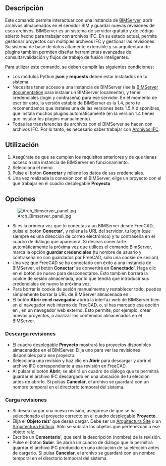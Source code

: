 <languages/>

{{GuiCommand/es
|Name=WebTools BimServer
|Name/es=HerramientasWeb BimServer
|MenuLocation=Herramientas Web → BIM server
|Workbenches=[[WebTools_Workbench/es|HerramientasWeb]]
}}

<div class="mw-translate-fuzzy">
{{VeryImportantMessage|A partir de FreeCAD v0.17, esta herramienta se ha eliminado del Ambiente de trabajos Arquitectura y ahora forma parte del [[WebTools_Workbench/es|Ambiente de trabajos HerramientasWeb]] externo que puedes instalar a través del menú Herramientas → [[Image:AddonManager.svg|24px]]. [[Std_AddonMgr/es|Administrador de complementos]].
}}
</div>

<span id="Description"></span>
==Descripción==

Este comando permite interactuar con una instancia de [http://www.bimserver.org BIMServer], abrir archivos almacenados en el servidor BIM y guardar nuevas revisiones de esos archivos. BIMServer es un sistema de servidor gratuito y de código abierto hecho para trabajar con archivos IFC. En su estado actual, permite gestionar proyectos con múltiples archivos IFC y gestionar las revisiones. Su sistema de base de datos altamente extensible y su arquitectura de plugins también permiten diseñar herramientas avanzadas de consulta/validación y flujos de trabajo de fusión inteligentes.

Para utilizar este comando, se deben cumplir las siguientes condiciones:

* Los módulos Python '''json''' y '''requests''' deben estar instalados en tu sistema
* Necesitas tener acceso a una instancia de BIMServer (lee la [https://github.com/opensourceBIM/BIMserver/wiki BIMServer documentation] para instalar un BIMServer localmente), y tener credenciales (login y contraseña) para ese servidor. En el momento de escribir esto, la versión estable de BIMServer es la 1.4, pero te recomendamos que instales una de las versiones beta 1.5.X disponibles, que instala muchos plugins automáticamente (en la versión 1.4 tienes que instalar los plugins manualmente).
* Todas las transferencias de archivos con el BIMServer se hacen con archivos IFC. Por lo tanto, es necesario saber trabajar con [[Arch_IFC/es|Archivos IFC]].

<span id="Usage"></span>
==Utilización==

# Asegúrate de que se cumplen los requisitos anteriores y de que tienes acceso a una instancia de BIMServer en funcionamiento.
# Selecciona el menú {{MenuCommand|Herramientas Web → [[Image:WebTools_BimServer.svg|16px]] [[WebTools_BimServer/es|BIM Server]]}}
# Pulse el botón '''Conectar''' y rellene los datos de sus credenciales.
# Una vez realizada la conexión con el BIMServer, elige un proyecto con el que trabajar en el cuadro desplegable '''Proyecto'''

<span id="Options"></span>
==Opciones==

[[Image:Arch_Bimserver_panel.jpg|right]]

* Si es la primera vez que te conectas a un BIMServer desde FreeCAD, pulsa el botón '''Conectar'''', y rellena la URL del servidor, tu login (que siempre es una dirección de correo electrónico) y tu contraseña en el cuadro de diálogo que aparecerá. Si deseas conectarte automáticamente la próxima vez que utilices el comando BimServer, marca la opción '''guardar credenciales''' (tu nombre de usuario y contraseña no son guardados por FreeCAD, sólo una cookie de sesión).
* Una vez que FreeCAD se ha conectado con éxito a una instancia de BIMServer, el botón '''Conectar'''' se convertirá en '''Conectado''''. Haga clic en el botón de nuevo para desconectarse. Esto también borrará la cookie de sesión almacenada, por lo que tendrá que introducir sus credenciales de nuevo la próxima vez.
* Para borrar la cookie de sesión manualmente y restablecer todo, puedes simplemente borrar la URL de BIMServer almacenada en {{MenuCommand|Edición → Preferencias → Arquitectura → BimServer}}.
* El botón '''Abrir en el navegador''' abrirá la interfaz web de BIMServer bien en el navegador web interno de FreeCAD, o, si has marcado esa opción en {{MenuCommand|Edición → Preferencias → Arquitectura → BimServer}}, en un navegador web externo. Esto permite, por ejemplo, crear nuevos proyectos, o analizar los contenidos almacenados en el BIMServer.

<span id="Downloading_revisions"></span>
===Descarga revisiones===

* El cuadro desplegable '''Proyecto''' mostrará los proyectos disponibles almacenados en el BIMServer. Elija uno para ver las revisiones disponibles para ese proyecto.
* Selecciona una revisión y haz clic en '''Abrir''' para descargar y abrir el archivo IFC correspondiente a esa revisión en FreeCAD.
* Al pulsar el botón '''Abrir''', se abrirá un cuadro de diálogo que te permitirá guardar el archivo IFC descargado en una ubicación de tu elección antes de abrirlo. Si pulsas '''Cancelar''', el archivo se guardará con un nombre temporal en el directorio temporal del sistema.

<span id="Uploading_revisions"></span>
===Carga revisiones===

* Si desea cargar una nueva revisión, asegúrese de que se ha seleccionado el proyecto correcto en el cuadro desplegable '''Proyecto'''.
* Elija el '''Objeto raíz'''' que desea cargar. Debe ser un [[Arch_Site/es|Arquitectura Site]] o un [[Arch_Building/es|Arquitectura Edificio]]. Sólo se subirán los objetos que pertenezcan a ese objeto raíz.
* Escribe un '''Comentario'''', que será la descripción (nombre) de la revisión.
* Pulse el botón '''Subir'''. Se abrirá un cuadro de diálogo que le permitirá guardar el archivo IFC producido en una ubicación de su elección antes de cargarlo. Si pulsa '''Cancelar''', el archivo se guardará con un nombre temporal en el directorio temporal del sistema.